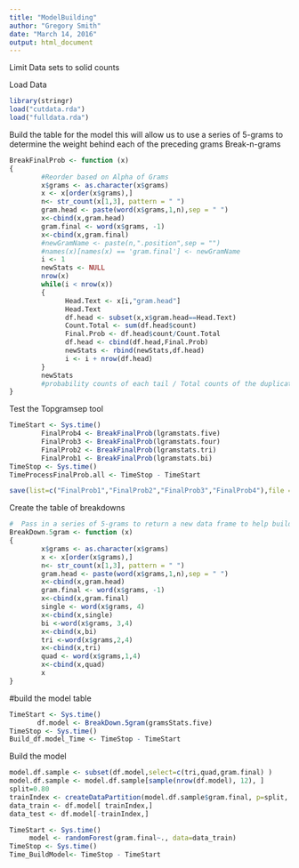 ```yaml
---
title: "ModelBuilding"
author: "Gregory Smith"
date: "March 14, 2016"
output: html_document
---
```



Limit Data sets to solid counts

Load Data
```r
library(stringr)
load("cutdata.rda")
load("fulldata.rda")
```


Build the table for the model this will allow us to use a series of 5-grams to determine the weight behind each of the preceding grams
Break-n-grams
```r
BreakFinalProb <- function (x)
{
        #Reorder based on Alpha of Grams
        x$grams <- as.character(x$grams)
        x <- x[order(x$grams),]
        n<- str_count(x[1,3], pattern = " ")
        gram.head <- paste(word(x$grams,1,n),sep = " ")
        x<-cbind(x,gram.head)
        gram.final <- word(x$grams, -1)
        x<-cbind(x,gram.final)
        #newGramName <- paste(n,".position",sep = "")
        #names(x)[names(x) == 'gram.final'] <- newGramName
        i <- 1
        newStats <- NULL
        nrow(x)
        while(i < nrow(x))
        {
              Head.Text <- x[i,"gram.head"]
              Head.Text
              df.head <- subset(x,x$gram.head==Head.Text)
              Count.Total <- sum(df.head$count)
              Final.Prob <- df.head$count/Count.Total
              df.head <- cbind(df.head,Final.Prob)
              newStats <- rbind(newStats,df.head)
              i <- i + nrow(df.head)
        }
        newStats
        #probability counts of each tail / Total counts of the duplicate Head
}

```

Test the Topgramsep tool
```r
TimeStart <- Sys.time()
        FinalProb4 <- BreakFinalProb(lgramstats.five)
        FinalProb3 <- BreakFinalProb(lgramstats.four)
        FinalProb2 <- BreakFinalProb(lgramstats.tri)
        FinalProb1 <- BreakFinalProb(lgramstats.bi)
TimeStop <- Sys.time()
TimeProcessFinalProb.all <- TimeStop - TimeStart

```

```r
save(list=c("FinalProb1","FinalProb2","FinalProb3","FinalProb4"),file = "ProbDF.rda")

```

Create the table of breakdowns
```r
#  Pass in a series of 5-grams to return a new data frame to help build the model
BreakDown.5gram <- function (x)
{
        x$grams <- as.character(x$grams)
        x <- x[order(x$grams),]
        n<- str_count(x[1,3], pattern = " ")
        gram.head <- paste(word(x$grams,1,n),sep = " ")
        x<-cbind(x,gram.head)
        gram.final <- word(x$grams, -1)
        x<-cbind(x,gram.final)
        single <- word(x$grams, 4)
        x<-cbind(x,single)
        bi <-word(x$grams, 3,4)
        x<-cbind(x,bi)
        tri <-word(x$grams,2,4)
        x<-cbind(x,tri)
        quad <- word(x$grams,1,4)
        x<-cbind(x,quad)
        x
}
```

#build the model table
```r

TimeStart <- Sys.time()
       df.model <- BreakDown.5gram(gramsStats.five)
TimeStop <- Sys.time()
Build_df.model_Time <- TimeStop - TimeStart

```

Build the model
```r
model.df.sample <- subset(df.model,select=c(tri,quad,gram.final) )
model.df.sample <- model.df.sample[sample(nrow(df.model), 12), ]
split=0.80
trainIndex <- createDataPartition(model.df.sample$gram.final, p=split, list=FALSE)
data_train <- df.model[ trainIndex,]
data_test <- df.model[-trainIndex,]

TimeStart <- Sys.time()
     model <- randomForest(gram.final~., data=data_train)
TimeStop <- Sys.time()
Time_BuildModel<- TimeStop - TimeStart

```


